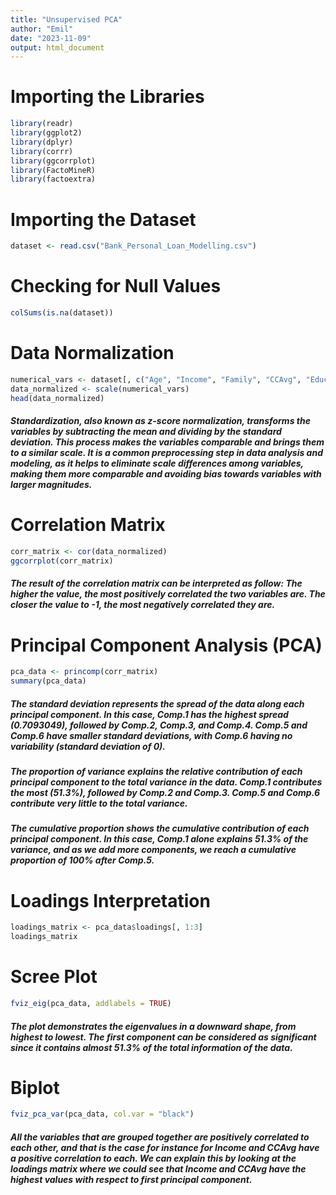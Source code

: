 ```yaml
---
title: "Unsupervised PCA"
author: "Emil"
date: "2023-11-09"
output: html_document
---
```



# Importing the Libraries
```r
library(readr)
library(ggplot2)
library(dplyr)
library(corrr)
library(ggcorrplot)
library(FactoMineR)
library(factoextra)
```

# Importing the Dataset
```r
dataset <- read.csv("Bank_Personal_Loan_Modelling.csv")
```

# Checking for Null Values
```r
colSums(is.na(dataset))
```

# Data Normalization
```r
numerical_vars <- dataset[, c("Age", "Income", "Family", "CCAvg", "Education", "Mortgage")]
data_normalized <- scale(numerical_vars)
head(data_normalized)
```

##### Standardization, also known as z-score normalization, transforms the variables by subtracting the mean and dividing by the standard deviation. This process makes the variables comparable and brings them to a similar scale. It is a common preprocessing step in data analysis and modeling, as it helps to eliminate scale differences among variables, making them more comparable and avoiding bias towards variables with larger magnitudes.

# Correlation Matrix
```r
corr_matrix <- cor(data_normalized)
ggcorrplot(corr_matrix)
```

##### The result of the correlation matrix can be interpreted as follow: The higher the value, the most positively correlated the two variables are. The closer the value to -1, the most negatively correlated they are.

# Principal Component Analysis (PCA)
```r
pca_data <- princomp(corr_matrix)
summary(pca_data)
```

##### The standard deviation represents the spread of the data along each principal component. In this case, Comp.1 has the highest spread (0.7093049), followed by Comp.2, Comp.3, and Comp.4. Comp.5 and Comp.6 have smaller standard deviations, with Comp.6 having no variability (standard deviation of 0).
##### The proportion of variance explains the relative contribution of each principal component to the total variance in the data. Comp.1 contributes the most (51.3%), followed by Comp.2 and Comp.3. Comp.5 and Comp.6 contribute very little to the total variance.
##### The cumulative proportion shows the cumulative contribution of each principal component. In this case, Comp.1 alone explains 51.3% of the variance, and as we add more components, we reach a cumulative proportion of 100% after Comp.5.

# Loadings Interpretation
```r
loadings_matrix <- pca_data$loadings[, 1:3]
loadings_matrix
```

# Scree Plot
```r
fviz_eig(pca_data, addlabels = TRUE)
```

##### The plot demonstrates the eigenvalues in a downward shape, from highest to lowest. The first component can be considered as significant since it contains almost 51.3% of the total information of the data.

# Biplot
```r
fviz_pca_var(pca_data, col.var = "black")
```

##### All the variables that are grouped together are positively correlated to each other, and that is the case for instance for Income and CCAvg have a positive correlation to each. We can explain this by looking at the loadings matrix where we could see that Income and CCAvg have the highest values with respect to first principal component.
